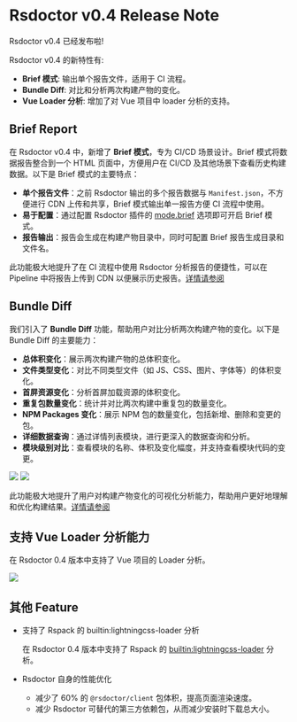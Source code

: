 # Rsdoctor v0.4 Release Note

Rsdoctor v0.4 已经发布啦!

Rsdoctor v0.4 的新特性有:

- **Brief 模式**: 输出单个报告文件，适用于 CI 流程。
- **Bundle Diff**: 对比和分析两次构建产物的变化。
- **Vue Loader 分析**: 增加了对 Vue 项目中 loader 分析的支持。

## Brief Report

在 Rsdoctor v0.4 中，新增了 **Brief 模式**，专为 CI/CD 场景设计。Brief 模式将数据报告整合到一个 HTML 页面中，方便用户在 CI/CD 及其他场景下查看历史构建数据。以下是 Brief 模式的主要特点：

- **单个报告文件**：之前 Rsdoctor 输出的多个报告数据与 `Manifest.json`，不方便进行 CDN 上传和共享，Brief 模式输出单一报告方便 CI 流程中使用。
- **易于配置**：通过配置 Rsdoctor 插件的 [mode.brief](/config/options/options#mode) 选项即可开启 Brief 模式。
- **报告输出**：报告会生成在构建产物目录中，同时可配置 Brief 报告生成目录和文件名。

此功能极大地提升了在 CI 流程中使用 Rsdoctor 分析报告的便捷性，可以在 Pipeline 中将报告上传到 CDN 以便展示历史报告。[详情请参阅](/guide/start/cicd)

## Bundle Diff


<Badge text="Version: 0.4.5" type="warning" />

我们引入了 **Bundle Diff** 功能，帮助用户对比分析两次构建产物的变化。以下是 Bundle Diff 的主要能力：

- **总体积变化**：展示两次构建产物的总体积变化。
- **文件类型变化**：对比不同类型文件（如 JS、CSS、图片、字体等）的体积变化。
- **首屏资源变化**：分析首屏加载资源的体积变化。
- **重复包数量变化**：统计并对比两次构建中重复包的数量变化。
- **NPM Packages 变化**：展示 NPM 包的数量变化，包括新增、删除和变更的包。
- **详细数据查询**：通过详情列表模块，进行更深入的数据查询和分析。
- **模块级别对比**：查看模块的名称、体积及变化幅度，并支持查看模块代码的变更。

<div style={{ display: 'flex', justifyContent: 'space-between' }}>
  <img
    src="https://raw.githubusercontent.com/rspack-contrib/rstack-design-resources/6c20c39a1dd576a513c2a7cb0fb0d2e162f63343/others/assets/rsdoctor/bundle-diff-cards.png"
    style={{ width: '48%' }}
  />
  <img
    src="https://raw.githubusercontent.com/rspack-contrib/rstack-design-resources/632e3087495b569de77a93235196fdacf09627d5/others/assets/rsdoctor/bundle-diff-module-list.png"
    style={{ width: '48%' }}
  />
</div>

此功能极大地提升了用户对构建产物变化的可视化分析能力，帮助用户更好地理解和优化构建结果。[详情请参阅](/guide/usage/bundle-diff)

## 支持 Vue Loader 分析能力

<Badge text="Version: 0.4.5" type="warning" />

在 Rsdoctor 0.4 版本中支持了 Vue 项目的 Loader 分析。

<img src="https://raw.githubusercontent.com/rspack-contrib/rstack-design-resources/d8074588e99dbdcaa278cd1e82f1298663e425db/others/assets/rsdoctor/vue-loader.png" />

## 其他 Feature

- 支持了 Rspack 的 builtin:lightningcss-loader 分析

  在 Rsdoctor 0.4 版本中支持了 Rspack 的 [builtin:lightningcss-loader](https://rspack.dev/guide/features/builtin-lightningcss-loader#builtin-lightningcss-loader) 分析。

- Rsdoctor 自身的性能优化

  - 减少了 60% 的 `@rsdoctor/client` 包体积，提高页面渲染速度。
  - 减少 Rsdoctor 可替代的第三方依赖包，从而减少安装时下载总大小。
